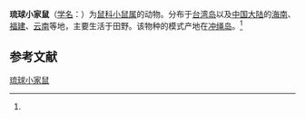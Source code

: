 {{Speciesbox
| name = 琉球小家鼠
| status = 
| status_system = 
| image = 
| genus = Mus
| species = carli
| authority = ([[卡尔·林奈|Linnaeus]], 1758)<ref name='id1084'>{{cite web| url =http://www.bioinfo.cn/db05/BjdwSpecies.php?action=view&id=1084| title =琉球小家鼠| work =《中国动物物种编目数据库》| publisher =中国科学院微生物研究所| author =中国科学院动物研究所| accessdate =2009-03-27| deadurl =yes| archiveurl =https://web.archive.org/web/20160305091558/http://www.bioinfo.cn/db05/BjdwSpecies.php?action=view&id=1084| archivedate =2016-03-05}}</ref>
}}

'''琉球小家鼠'''（[[学名|学名]]：{{lang|la|''Mus carli''}}）为[[鼠科|鼠科]][[小鼠属|小鼠属]]的动物。分布于[[台湾岛|台湾岛]]以及[[中国大陆|中国大陆]]的[[海南|海南]]、[[福建|福建]]、[[云南|云南]]等地，主要生活于田野。该物种的模式产地在[[冲绳岛|冲绳岛]]。<ref name='id1084'/>

== 参考文献 ==
{{reflist}}

[[Category:小鼠属|琉球小家鼠]]


{{mammal-stub}}